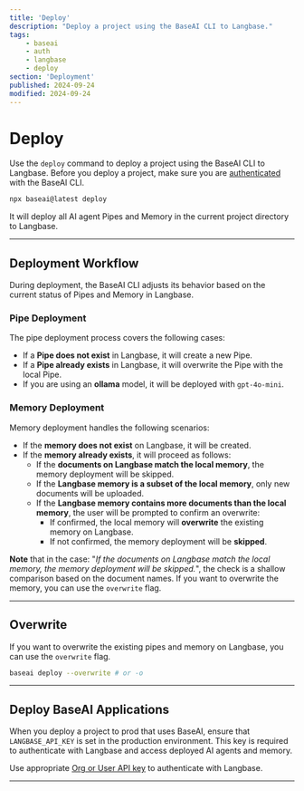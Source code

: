 ```yaml
---
title: 'Deploy'
description: "Deploy a project using the BaseAI CLI to Langbase."
tags:
    - baseai
    - auth
    - langbase
    - deploy
section: 'Deployment'
published: 2024-09-24
modified: 2024-09-24
---
```


# Deploy

Use the `deploy` command to deploy a project using the BaseAI CLI to Langbase. Before you deploy a project, make sure you are [authenticated](/docs/deployment/authentication) with the BaseAI CLI.

```bash
npx baseai@latest deploy
```

It will deploy all AI agent Pipes and Memory in the current project directory to Langbase.

---

## Deployment Workflow

During deployment, the BaseAI CLI adjusts its behavior based on the current status of Pipes and Memory in Langbase.

### Pipe Deployment

The pipe deployment process covers the following cases:

- If a **Pipe does not exist** in Langbase, it will create a new Pipe.
- If a **Pipe already exists** in Langbase, it will overwrite the Pipe with the local Pipe.
- If you are using an **ollama** model, it will be deployed with `gpt-4o-mini`.


### Memory Deployment

Memory deployment handles the following scenarios:

-   If the **memory does not exist** on Langbase, it will be created.
-   If the **memory already exists**, it will proceed as follows:
    -   If the **documents on Langbase match the local memory**, the memory deployment will be skipped.
	-	If the **Langbase memory is a subset of the local memory**, only new documents will be uploaded.
	-	If the **Langbase memory contains more documents than the local memory**, the user will be prompted to confirm an overwrite:
	    -	If confirmed, the local memory will **overwrite** the existing memory on Langbase.
	    -	If not confirmed, the memory deployment will be **skipped**.

**Note** that in the case: "*If the documents on Langbase match the local memory, the memory deployment will be skipped.*", the check is a shallow comparison based on the document names. If you want to overwrite the memory, you can use the `overwrite` flag.

---

## Overwrite

If you want to overwrite the existing pipes and memory on Langbase, you can use the `overwrite` flag.

```bash
baseai deploy --overwrite # or -o
```
---


## Deploy BaseAI Applications


When you deploy a project to prod that uses BaseAI, ensure that `LANGBASE_API_KEY` is set in the production environment. This key is required to authenticate with Langbase and access deployed AI agents and memory.

Use appropriate [Org or User API key](https://langbase.com/docs/api-reference/api-keys) to authenticate with Langbase.

---
